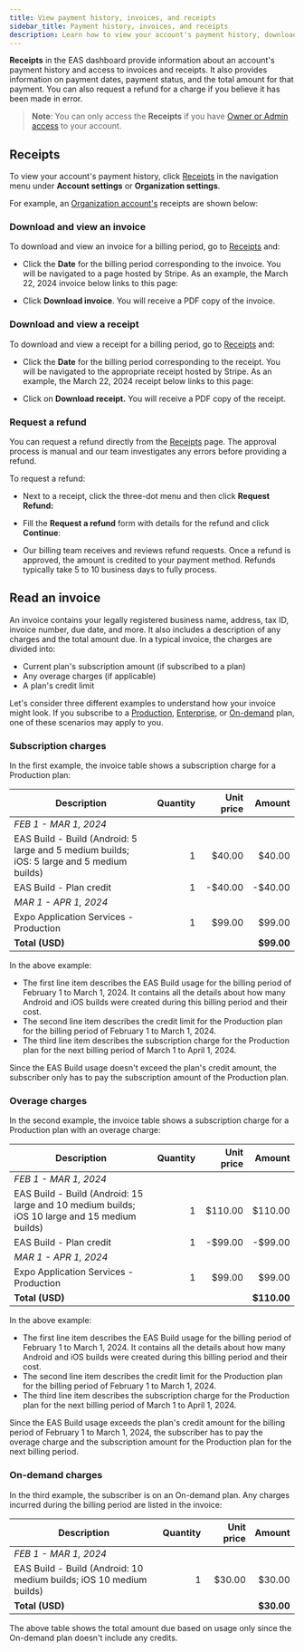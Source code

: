 ```yaml
---
title: View payment history, invoices, and receipts
sidebar_title: Payment history, invoices, and receipts
description: Learn how to view your account's payment history, download invoices and receipts, and request a refund for a charge.
---
```



**Receipts** in the EAS dashboard provide information about an account's payment history and access to invoices and receipts. It also provides information on payment dates, payment status, and the total amount for that payment. You can also request a refund for a charge if you believe it has been made in error.

> **Note**: You can only access the **Receipts** if you have [Owner or Admin access](/accounts/account-types/#manage-access) to your account.

## Receipts

To view your account's payment history, click [Receipts](https://expo.dev/settings/receipts) in the navigation menu under **Account settings** or **Organization settings**.

For example, an [Organization account's](/accounts/account-types/#organizations) receipts are shown below:

<ContentSpotlight
  alt="Receipts page in the EAS dashboard."
  src="/static/images/billing/receipts-01.png"
/>

### Download and view an invoice

To download and view an invoice for a billing period, go to [Receipts](https://expo.dev/settings/receipts) and:

- Click the **Date** for the billing period corresponding to the invoice. You will be navigated to a page hosted by Stripe. As an example, the March 22, 2024 invoice below links to this page:

<ContentSpotlight
  alt="Download invoice shown in the Stripe dashboard."
  src="/static/images/billing/receipts-02.png"
  className="max-w-[380px]"
/>

- Click **Download invoice**. You will receive a PDF copy of the invoice.

### Download and view a receipt

To download and view a receipt for a billing period, go to [Receipts](https://expo.dev/settings/receipts) and:

- Click the **Date** for the billing period corresponding to the receipt. You will be navigated to the appropriate receipt hosted by Stripe. As an example, the March 22, 2024 receipt below links to this page:

<ContentSpotlight
  alt="Download receipt shown in the Stripe dashboard."
  src="/static/images/billing/receipts-02.png"
  className="max-w-[380px]"
/>

- Click on **Download receipt.** You will receive a PDF copy of the receipt.

### Request a refund

You can request a refund directly from the [Receipts](https://expo.dev/settings/receipts) page. The approval process is manual and our team investigates any errors before providing a refund.

To request a refund:

- Next to a receipt, click the three-dot menu and then click **Request Refund:**

<ContentSpotlight
  alt="Receipts page in the EAS dashboard."
  src="/static/images/billing/receipts-04.png"
/>

- Fill the **Request a refund** form with details for the refund and click **Continue**:

<ContentSpotlight
  alt="Download invoice shown in the Stripe dashboard."
  src="/static/images/billing/receipts-05.png"
  className="max-w-[320px]"
/>

- Our billing team receives and reviews refund requests. Once a refund is approved, the amount is credited to your payment method. Refunds typically take 5 to 10 business days to fully process.

## Read an invoice

An invoice contains your legally registered business name, address, tax ID, invoice number, due date, and more. It also includes a description of any charges and the total amount due. In a typical invoice, the charges are divided into:

- Current plan's subscription amount (if subscribed to a plan)
- Any overage charges (if applicable)
- A plan's credit limit

Let's consider three different examples to understand how your invoice might look. If you subscribe to a [Production](/billing/plans/#production), [Enterprise](/billing/plans/#enterprise), or [On-demand](/billing/plans/#on-demand) plan, one of these scenarios may apply to you.

### Subscription charges

In the first example, the invoice table shows a subscription charge for a Production plan:

| Description                                                                                | Quantity | Unit price |     Amount |
| ------------------------------------------------------------------------------------------ | -------: | ---------: | ---------: |
| _FEB 1 - MAR 1, 2024_                                                                      |          |            |            |
| EAS Build - Build (Android: 5 large and 5 medium builds; iOS: 5 large and 5 medium builds) |        1 |     $40.00 |     $40.00 |
| EAS Build - Plan credit                                                                    |        1 |    -$40.00 |    -$40.00 |
| _MAR 1 - APR 1, 2024_                                                                      |          |            |            |
| Expo Application Services - Production                                                     |        1 |     $99.00 |     $99.00 |
| **Total (USD)**                                                                            |          |            | **$99.00** |

In the above example:

- The first line item describes the EAS Build usage for the billing period of February 1 to March 1, 2024. It contains all the details about how many Android and iOS builds were created during this billing period and their cost.
- The second line item describes the credit limit for the Production plan for the billing period of February 1 to March 1, 2024.
- The third line item describes the subscription charge for the Production plan for the next billing period of March 1 to April 1, 2024.

Since the EAS Build usage doesn't exceed the plan's credit amount, the subscriber only has to pay the subscription amount of the Production plan.

### Overage charges

In the second example, the invoice table shows a subscription charge for a Production plan with an overage charge:

| Description                                                                                   | Quantity | Unit price |      Amount |
| --------------------------------------------------------------------------------------------- | -------: | ---------: | ----------: |
| _FEB 1 - MAR 1, 2024_                                                                         |          |            |             |
| EAS Build - Build (Android: 15 large and 10 medium builds; iOS 10 large and 15 medium builds) |        1 |    $110.00 |     $110.00 |
| EAS Build - Plan credit                                                                       |        1 |    -$99.00 |     -$99.00 |
| _MAR 1 - APR 1, 2024_                                                                         |          |            |             |
| Expo Application Services - Production                                                        |        1 |     $99.00 |      $99.00 |
| **Total (USD)**                                                                               |          |            | **$110.00** |

In the above example:

- The first line item describes the EAS Build usage for the billing period of February 1 to March 1, 2024. It contains all the details about how many Android and iOS builds were created during this billing period and their cost.
- The second line item describes the credit limit for the Production plan for the billing period of February 1 to March 1, 2024.
- The third line item describes the subscription charge for the Production plan for the next billing period of March 1 to April 1, 2024.

Since the EAS Build usage exceeds the plan's credit amount for the billing period of February 1 to March 1, 2024, the subscriber has to pay the overage charge and the subscription amount for the Production plan for the next billing period.

### On-demand charges

In the third example, the subscriber is on an On-demand plan. Any charges incurred during the billing period are listed in the invoice:

| Description                                                         | Quantity | Unit price |     Amount |
| ------------------------------------------------------------------- | -------: | ---------: | ---------: |
| _FEB 1 - MAR 1, 2024_                                               |          |            |            |
| EAS Build - Build (Android: 10 medium builds; iOS 10 medium builds) |        1 |     $30.00 |     $30.00 |
| **Total (USD)**                                                     |          |            | **$30.00** |

The above table shows the total amount due based on usage only since the On-demand plan doesn't include any credits.
